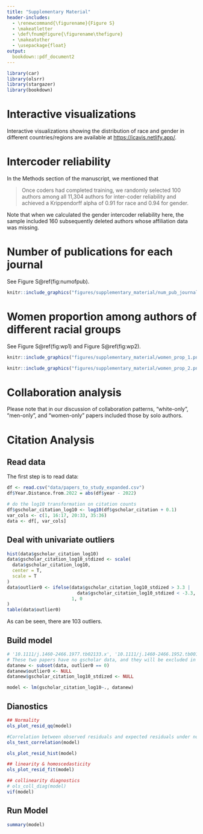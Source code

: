 ```yaml
---
title: "Supplementary Material"
header-includes:
  - \renewcommand{\figurename}{Figure S}
  - \makeatletter
  - \def\fnum@figure{\figurename\thefigure}
  - \makeatother
  - \usepackage{float}
output: 
  bookdown::pdf_document2
---
```


```r
library(car)
library(olsrr)
library(stargazer)
library(bookdown)
```


# Interactive visualizations

Interactive visualizations showing the distribution of race and gender in different countries/regions are available at [https://icavis.netlify.app/](https://icavis.netlify.app/).

# Intercoder reliability 

In the Methods section of the manuscript, we mentioned that 

>Once coders had completed training, we randomly selected 100 authors among all 11,304 authors for inter-coder reliability and achieved a Krippendorff alpha of 0.91 for race and 0.94 for gender.

Note that when we calculated the gender intercoder reliability here, the sample included 160 subsequently deleted authors whose affiliation data was missing.

# Number of publications for each journal

See Figure S\@ref(fig:numofpub).

```r
knitr::include_graphics("figures/supplementary_material/num_pub_journal.png")
```

# Women proportion among authors of different racial groups

See Figure S\@ref(fig:wp1) and Figure S\@ref(fig:wp2).


```r
knitr::include_graphics("figures/supplementary_material/women_prop_1.png")
```

```r
knitr::include_graphics("figures/supplementary_material/women_prop_2.png")
```

# Collaboration analysis

Please note that in our discussion of collaboration patterns, "white-only", "men-only", and "women-only" papers included those by solo authors. 

# Citation Analysis
## Read data

The first step is to read data:

```r
df <- read.csv("data/papers_to_study_expanded.csv")
df$Year.Distance.from.2022 = abs(df$year - 2022)

# do the log10 transformation on citation counts
df$gscholar_citation_log10 <- log10(df$gscholar_citation + 0.1)
var_cols <- c(1, 16:17, 20:33, 35:36)
data <- df[, var_cols]
```

## Deal with univariate outliers

```r
hist(data$gscholar_citation_log10)
data$gscholar_citation_log10_stdized <- scale(
  data$gscholar_citation_log10,
  center = T,
  scale = T
)
data$outlier0 <- ifelse(data$gscholar_citation_log10_stdized > 3.3 | 
                          data$gscholar_citation_log10_stdized < -3.3,
                        1, 0
)
table(data$outlier0)
```

As can be seen, there are 103 outliers. 

## Build model

```r
# '10.1111/j.1460-2466.1977.tb02133.x', '10.1111/j.1460-2466.1952.tb00171.x' 
# These two papers have no gscholar data, and they will be excluded in the following line because its outerlier0 is N/A, not 0. 
datanew <- subset(data, outlier0 == 0)
datanew$outlier0 <- NULL
datanew$gscholar_citation_log10_stdized <- NULL

model <- lm(gscholar_citation_log10~., datanew)
```

## Dianostics

```r
## Normality
ols_plot_resid_qq(model)

#Correlation between observed residuals and expected residuals under normality.
ols_test_correlation(model)

ols_plot_resid_hist(model)

## linearity & homoscedasticity 
ols_plot_resid_fit(model)

## collinearity diagnostics
# ols_coll_diag(model)
vif(model)
```

## Run Model

```r
summary(model)
```
